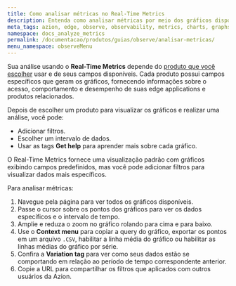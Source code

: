 ```yaml
---
title: Como analisar métricas no Real-Time Metrics
description: Entenda como analisar métricas por meio dos gráficos disponíveis.
meta_tags: azion, edge, observe, observability, metrics, charts, graphs
namespace: docs_analyze_metrics
permalink: /documentacao/produtos/guias/observe/analisar-metricas/
menu_namespace: observeMenu
---
```



Sua análise usando o **Real-Time Metrics** depende do [produto que você escolher](/pt-br/documentacao/produtos/observe/real-time-metrics/#escolha-de-produto-para-visualizar-metricas) usar e de seus campos disponíveis. Cada produto possui campos específicos que geram os gráficos, fornecendo informações sobre o acesso, comportamento e desempenho de suas edge applications e produtos relacionados.

Depois de escolher um produto para visualizar os gráficos e realizar uma análise, você pode:

- Adicionar filtros.
- Escolher um intervalo de dados.
- Usar as tags **Get help** para aprender mais sobre cada gráfico.

O Real-Time Metrics fornece uma visualização padrão com gráficos exibindo campos predefinidos, mas você pode adicionar filtros para visualizar dados mais específicos.

<LinkButton link="/pt-br/documentacao/produtos/guias/observe/adicionar-filtros-metrics/" label="consulte o guia sobre adicionar filtros" severity="secondary" target="_blank" />

Para analisar métricas:

1. Navegue pela página para ver todos os gráficos disponíveis.
2. Passe o cursor sobre os pontos dos gráficos para ver os dados específicos e o intervalo de tempo.
3. Amplie e reduza o zoom no gráfico rolando para cima e para baixo.
4. Use o **Context menu** para copiar a query do gráfico, exportar os pontos em um arquivo `.CSV`, habilitar a linha média do gráfico ou habilitar as linhas médias do gráfico por série.
5. Confira a **Variation tag** para ver como seus dados estão se comportando em relação ao período de tempo correspondente anterior.
6. Copie a URL para compartilhar os filtros que aplicados com outros usuários da Azion.

<br /><br />
---

